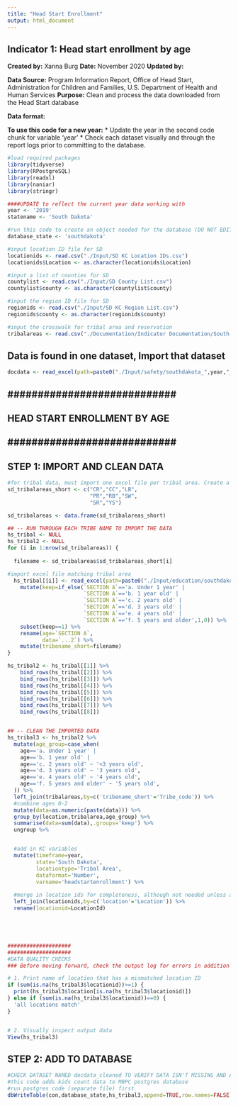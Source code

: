 ```yaml
---
title: "Head Start Enrollment"
output: html_document
---
```


## Indicator 1: Head start enrollment by age

**Created by:** Xanna Burg
**Date:** November 2020
**Updated by:**

**Data Source:** Program Information Report, Office of Head Start, Administration for Children and Families, U.S. Department of Health and Human Services
**Purpose:** Clean and process the data downloaded from the Head Start database

**Data format:** 


**To use this code for a new year:**
* Update the year in the second code chunk for variable 'year'
* Check each dataset visually and through the report logs prior to committing to the database.


```r
#load required packages
library(tidyverse)
library(RPostgreSQL)
library(readxl)
library(naniar)
library(stringr)
```


```r
####UPDATE to reflect the current year data working with
year <- '2019'
statename <- 'South Dakota'

#run this code to create an object needed for the database (DO NOT EDIT)
database_state <- 'southdakota'

#input location ID file for SD
locationids <- read.csv("./Input/SD KC Location IDs.csv")
locationids$Location <- as.character(locationids$Location)

#input a list of counties for SD
countylist <- read.csv("./Input/SD County List.csv")
countylist$county <- as.character(countylist$county)

#input the region ID file for SD
regionids <- read.csv("./Input/SD KC Region List.csv")
regionids$county <- as.character(regionids$county)

#input the crosswalk for tribal area and reservation
tribalareas <- read.csv("./Documentation/Indicator Documentation/South Dakota Data Requests/southdakota_tribalareareservationcrosswalk.csv")
```

## Data is found in one dataset, Import that dataset
```r
docdata <- read_excel(path=paste0("./Input/safety/southdakota_",year,"_juvenilecommitmentsbyraceandtribe.xlsx")) 
```



## ############################ ##
## HEAD START ENROLLMENT BY AGE ##
## ############################ ##

## STEP 1: IMPORT AND CLEAN DATA
```r

#for tribal data, must import one excel file per tribal area. Create a crosswalk that matches the full name with shortened file name
sd_tribalareas_short <- c("CR","CC","LB",
                          "PR","RB","SW",
                          "SR","YS")

sd_tribalareas <- data.frame(sd_tribalareas_short)

## -- RUN THROUGH EACH TRIBE NAME TO IMPORT THE DATA
hs_tribal <- NULL
hs_tribal2 <- NULL
for (i in 1:nrow(sd_tribalareas)) {
  
  filename <- sd_tribalareas$sd_tribalareas_short[i]

#import excel file matching tribal area
  hs_tribal[[i]] <- read_excel(path=paste0("./Input/education/southdakota_",year,"_headstart_",filename,".xlsx"),sheet='Summary Information')  %>%
    mutate(keep=if_else(`SECTION A`=='a. Under 1 year' |
                        `SECTION A`=='b. 1 year old' |
                        `SECTION A`=='c. 2 years old' |
                        `SECTION A`=='d. 3 years old' |
                        `SECTION A`=='e. 4 years old' |
                        `SECTION A`=='f. 5 years and older',1,0)) %>%
    subset(keep==1) %>%
    rename(age=`SECTION A`,
           data=`...2`) %>%
    mutate(tribename_short=filename)
}

hs_tribal2 <- hs_tribal[[1]] %>%
    bind_rows(hs_tribal[[2]]) %>%
    bind_rows(hs_tribal[[3]]) %>%
    bind_rows(hs_tribal[[4]]) %>%
    bind_rows(hs_tribal[[5]]) %>%
    bind_rows(hs_tribal[[6]]) %>%
    bind_rows(hs_tribal[[7]]) %>%
    bind_rows(hs_tribal[[8]])


## -- CLEAN THE IMPORTED DATA
hs_tribal3 <- hs_tribal2 %>%
  mutate(age_group=case_when(
    age=='a. Under 1 year' |  
    age=='b. 1 year old' | 
    age=='c. 2 years old' ~ '<3 years old',
    age=='d. 3 years old' ~ '3 years old',
    age=='e. 4 years old' ~ '4 years old',
    age=='f. 5 years and older' ~ '5 years old',
  )) %>%
  left_join(tribalareas,by=c('tribename_short'='Tribe_code')) %>%
  #combine ages 0-2
  mutate(data=as.numeric(paste(data))) %>%
  group_by(location,tribalarea,age_group) %>%
  summarise(data=sum(data),.groups='keep') %>%
  ungroup %>%


  #add in KC variables
  mutate(timeframe=year,
         state='South Dakota',
         locationtype='Tribal Area',
         dataformat='Number',
         varname='headstartenrollment') %>%
  
  #merge in location ids for completeness, although not needed unless adding to KC
  left_join(locationids,by=c('location'='Location')) %>%
  rename(locationid=LocationId)





####################
####################
#DATA QUALITY CHECKS
### Before moving forward, check the output log for errors in addition to checking specifically for these quality checks

# 1. Print name of location that has a mismatched location ID
if (sum(is.na(hs_tribal3$locationid))>=1) {
  print(hs_tribal3$location[is.na(hs_tribal3$locationid)])
} else if (sum(is.na(hs_tribal3$locationid))==0) {
  'all locations match'
}


# 2. Visually inspect output data
View(hs_tribal3)
```

## STEP 2: ADD TO DATABASE
```r
#CHECK DATASET NAMED docdata_cleaned TO VERIFY DATA ISN'T MISSING AND APPEARS CORRECT
#this code adds kids count data to MBPC postgres database
#run postgres code (separate file) first
dbWriteTable(con,database_state,hs_tribal3,append=TRUE,row.names=FALSE)
```




